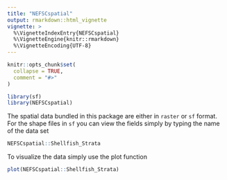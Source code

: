 ```yaml
---
title: "NEFSCspatial"
output: rmarkdown::html_vignette
vignette: >
  %\VignetteIndexEntry{NEFSCspatial}
  %\VignetteEngine{knitr::rmarkdown}
  %\VignetteEncoding{UTF-8}
---
```


```r
knitr::opts_chunk$set(
  collapse = TRUE,
  comment = "#>"
)
```

```r
library(sf)
library(NEFSCspatial)
```

The spatial data bundled in this package are either in `raster` or `sf` format. For the shape files in `sf` you can view the fields simply by typing the name of the data set

```r
NEFSCspatial::Shellfish_Strata
```

To visualize the data simply use the plot function

```r
plot(NEFSCspatial::Shellfish_Strata)
```

